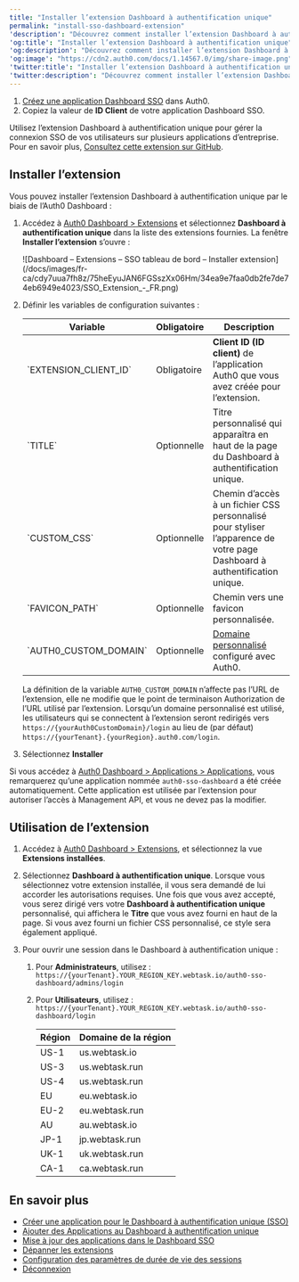```yaml
---
title: "Installer l’extension Dashboard à authentification unique"
permalink: "install-sso-dashboard-extension"
'description': "Découvrez comment installer l’extension Dashboard à authentification unique d’Auth0 (SSO) pour activer la connexion SSO pour vos applications."
'og:title': "Installer l’extension Dashboard à authentification unique"
'og:description': "Découvrez comment installer l’extension Dashboard à authentification unique d’Auth0 (SSO) pour activer la connexion SSO pour vos applications."
'og:image': "https://cdn2.auth0.com/docs/1.14567.0/img/share-image.png"
'twitter:title': "Installer l’extension Dashboard à authentification unique"
'twitter:description': "Découvrez comment installer l’extension Dashboard à authentification unique d’Auth0 (SSO) pour activer la connexion SSO pour vos applications."
---
```


<Card title="Avant de commencer">

1. [Créez une application Dashboard SSO](https://auth0.com/docs/customize/extensions/single-sign-on-dashboard-extension/create-sso-dashboard-application) dans Auth0.
2. Copiez la valeur de **ID Client** de votre application Dashboard SSO.

</Card>

Utilisez l’extension Dashboard à authentification unique pour gérer la connexion <Tooltip href="/docs/docs/fr-ca/glossary?term=single-sign-on" tip="Authentification unique (SSO)
Service qui, après qu’un utilisateur se soit connecté à une application, le connecte automatiquement à d’autres applications." cta="Voir le glossaire">SSO</Tooltip> de vos utilisateurs sur plusieurs applications d’entreprise. Pour en savoir plus, [Consultez cette extension sur GitHub](https://github.com/auth0-extensions/auth0-sso-dashboard-extension).

## Installer l’extension

Vous pouvez installer l’extension Dashboard à authentification unique par le biais de l’<Tooltip href="/docs/docs/fr-ca/glossary?term=auth0-dashboard" tip="Auth0 Dashboard
Principal produit d’Auth0 pour configurer vos services." cta="Voir le glossaire">Auth0 Dashboard</Tooltip> :

1. Accédez à [Auth0 Dashboard > Extensions](https://manage.auth0.com/#/extensions) et sélectionnez **Dashboard à authentification unique** dans la liste des extensions fournies. La fenêtre **Installer l’extension** s’ouvre :

   <Frame>![Dashboard – Extensions – SSO tableau de bord – Installer extension](/docs/images/fr-ca/cdy7uua7fh8z/75heEyuJAN6FGSszXx06Hm/34ea9e7faa0db2fe7de74eb6949e4023/SSO_Extension_-_FR.png)</Frame>

2. Définir les variables de configuration suivantes :

   <table class="table"><thead>
   <tr>
   <th><strong>Variable</strong></th>
   <th><strong>Obligatoire</strong></th>
   <th><strong>Description</strong></th>
   </tr>
   </thead>
   <tbody>
   <tr>
   <td>`EXTENSION_CLIENT_ID`</td>
   <td>Obligatoire</td>
   <td><strong>Client ID (ID client)</strong> de l’application Auth0 que vous avez créée pour l’extension.</td>
   </tr>
   <tr>
   <td>`TITLE`</td>
   <td>Optionnelle</td>
   <td>Titre personnalisé qui apparaîtra en haut de la page du Dashboard à authentification unique.</td>
   </tr>
   <tr>
   <td>`CUSTOM_CSS`</td>
   <td>Optionnelle</td>
   <td>Chemin d’accès à un fichier CSS personnalisé pour styliser l’apparence de votre page Dashboard à authentification unique.</td>
   </tr>
   <tr>
   <td>`FAVICON_PATH`</td>
   <td>Optionnelle</td>
   <td>Chemin vers une favicon personnalisée.</td>
   </tr>
   <tr>
   <td>`AUTH0_CUSTOM_DOMAIN`</td>
   <td>Optionnelle</td>
   <td><a href="https://auth0.com/docs/customize/custom-domains">Domaine personnalisé</a> configuré avec Auth0.</td>
   </tr>
   </tbody>
   </table>

   <Callout icon="file-lines" color="#0EA5E9" iconType="regular">

   La définition de la variable `AUTH0_CUSTOM_DOMAIN` n’affecte pas l’URL de l’extension, elle ne modifie que le point de terminaison Authorization de l’URL utilisé par l’extension. Lorsqu’un domaine personnalisé est utilisé, les utilisateurs qui se connectent à l’extension seront redirigés vers `https://{yourAuth0CustomDomain}/login` au lieu de (par défaut) `https://{yourTenant}.{yourRegion}.auth0.com/login`.

   </Callout>

3. Sélectionnez **Installer**

Si vous accédez à [Auth0 Dashboard > Applications > Applications](https://manage.auth0.com/#/applications), vous remarquerez qu’une application nommée `auth0-sso-dashboard` a été créée automatiquement. Cette application est utilisée par l’extension pour autoriser l’accès à <Tooltip href="/docs/docs/fr-ca/glossary?term=management-api" tip="Management API
Un produit permettant aux clients d’effectuer des tâches administratives." cta="Voir le glossaire">Management API</Tooltip>, et vous ne devez pas la modifier.

## Utilisation de l’extension

1. Accédez à [Auth0 Dashboard > Extensions](https://manage.auth0.com/#/extensions), et sélectionnez la vue **Extensions installées**.
2. Sélectionnez **Dashboard à authentification unique**. Lorsque vous sélectionnez votre extension installée, il vous sera demandé de lui accorder les autorisations requises. Une fois que vous avez accepté, vous serez dirigé vers votre **Dashboard à authentification unique** personnalisé, qui affichera le **Titre** que vous avez fourni en haut de la page. Si vous avez fourni un fichier CSS personnalisé, ce style sera également appliqué.
3. Pour ouvrir une session dans le Dashboard à authentification unique :

   1. Pour **Administrateurs**, utilisez :
      `https://{yourTenant}.YOUR_REGION_KEY.webtask.io/auth0-sso-dashboard/admins/login`
   2. Pour **Utilisateurs**, utilisez :
      `https://{yourTenant}.YOUR_REGION_KEY.webtask.io/auth0-sso-dashboard/login`

      <table class="table"><thead>
      <tr>
      <th><strong>Région</strong></th>
      <th><strong>Domaine de la région</strong></th>
      </tr>
      </thead>
      <tbody>
      <tr>
      <td>US-1</td>
      <td>us.webtask.io</td>
      </tr>
      <tr>
      <td>US-3</td>
      <td>us.webtask.run</td>
      </tr>
      <tr>
      <td>US-4</td>
      <td>us.webtask.run</td>
      </tr>
      <tr>
      <td>EU</td>
      <td>eu.webtask.io</td>
      </tr>
      <tr>
      <td>EU-2</td>
      <td>eu.webtask.run</td>
      </tr>
      <tr>
      <td>AU</td>
      <td>au.webtask.io</td>
      </tr>
      <tr>
      <td>JP-1</td>
      <td>jp.webtask.run</td>
      </tr>
      <tr>
      <td>UK-1</td>
      <td>uk.webtask.run</td>
      </tr>
      <tr>
      <td>CA-1</td>
      <td>ca.webtask.run</td>
      </tr>
      </tbody>
      </table>

## En savoir plus

* [Créer une application pour le Dashboard à authentification unique (SSO)](/docs/fr-ca/customize/extensions/single-sign-on-dashboard-extension/create-sso-dashboard-application)
* [Ajouter des Applications au Dashboard à authentification unique](/docs/fr-ca/customize/extensions/single-sign-on-dashboard-extension/add-applications-to-the-sso-dashboard)
* [Mise à jour des applications dans le Dashboard SSO](/docs/fr-ca/customize/extensions/single-sign-on-dashboard-extension/update-applications-on-the-sso-dashboard)
* [Dépanner les extensions](/docs/fr-ca/troubleshoot/integration-extensibility-issues/troubleshoot-extensions)
* [Configuration des paramètres de durée de vie des sessions](/docs/fr-ca/manage-users/sessions/configure-session-lifetime-settings)
* [Déconnexion](/docs/fr-ca/authenticate/login/logout)